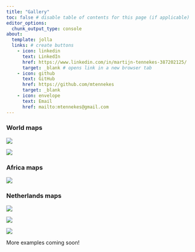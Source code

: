 ```yaml
---
title: "Gallery"
toc: false # disable table of contents for this page (if applicable)
editor_options: 
  chunk_output_type: console
about: 
  template: jolla 
  links: # create buttons
    - icon: linkedin
      text: LinkedIn
      href: https://www.linkedin.com/in/martijn-tennekes-387202125/
      target: _blank # opens link in a new browser tab
    - icon: github
      text: GitHub
      href: https://github.com/mtennekes
      target: _blank 
    - icon: envelope
      text: Email
      href: mailto:mtennekes@gmail.com
---
```


:::{.justify-text}

### World maps


![](gallery/choro_wld.png)

![](gallery/dorling.png)

### Africa maps

![](gallery/choro_africa.png)

### Netherlands maps

![](gallery/bubble_nld.png)

![](gallery/facets_choro.png)

![](gallery/facets_ncont.png)

More examples coming soon!

:::